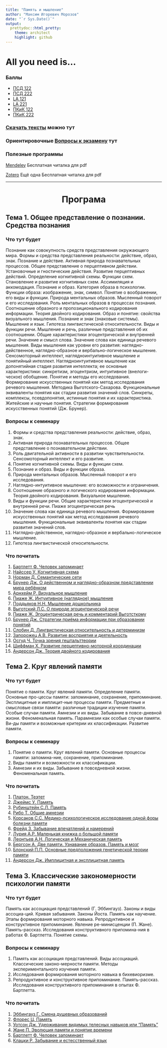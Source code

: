 ```yaml
---
title: "Память и мышление"
author: "Максим Игоревич Морозов"
date: "`r Sys.Date()`"
output:
  prettydoc::html_pretty:
    theme: architect
    highlight: github
---
```



# All you need is...
### Баллы
 * [ПСД 122](https://docs.google.com/spreadsheets/d/1Ff5TusGpmSl1yt8GNhwtV0KEh9zmHhIxE6r4iMSoCNc/edit?usp=sharing)
 * [ПСД 222](https://docs.google.com/spreadsheets/d/1tuPw6GB3Ng48Qy5-czHL8w2Ocmgjd6eEoj2HzRoXTTA/edit?usp=sharing)
 * [LA 121](https://docs.google.com/spreadsheets/d/1oa3TTgWDjPbHMljlrwY4avLt_Y2dTlvtHfD-2ARtsVo/edit?usp=sharing)
 * [LA 221](https://docs.google.com/spreadsheets/d/19u79BEUeQgxZgUay9tle4sftHdL_yRomT8gtY0dDtzs/edit?usp=sharing)
 * [ПКиК 122](https://docs.google.com/spreadsheets/d/1Jo5OMCVxcVZhE6D3vadYyyZ-w-i-G-sEJT4Sik7c4d4/edit?usp=sharing)
 * [ПКиК 222](https://docs.google.com/spreadsheets/d/1W4XHh6_x6J-bOQYWcCzCL2IjNaryiByCJl4NQ6JaTg8/edit?usp=sharing)

### [Скачать тексты](https://drive.google.com/drive/folders/1FhfXzQ9ErzAyA2bXIEGQd_M8kltDMC28?usp=drive_link) можно тут

### Ориентировочные [Вопросы к экзамену](https://docs.google.com/document/d/1xauYpvS826VSZV1pkPTmH54pIbYTORWB/edit?usp=sharing&ouid=107249325630861341969&rtpof=true&sd=true) тут

### Полезные программы
[Mendeley](https://www.mendeley.com/download-reference-manager/windows) Бесплатная читалка для pdf

[Zotero](https://www.zotero.org/) Ещё одна Бесплатная читалка для pdf

***

<h1 style="text-align: center;">**Програма**</h1>





##  Тема 1. Общее представление о познании. Средства познания

### **Что тут будет**
  Познание как совокупность средств представления окружающего мира. Формы и средства представления реальности: действие, образ, знак.
  Познание и действие. Активная природа познавательных процессов. Общее представление о перцептивном действии. Установочные и гностические действия. Развитие перцептивных действий. Определение когнитивной схемы. Функции схем.     Становление и развитие когнитивных схем. Ассимиляция и аккомодация. 
Познание и образ. Категория образа в психологии. Функции образа: изображение, знак, символ. Понятие о воображении, его виды и функции. Природа ментальных образов. Мысленный поворот и его исследования. Роль ментальных образов в процессах познания. Соотношение образного и пропозиционального кодирования информации. Теория двойного кодирования. Образ и понятие: свойства визуального мышления.
  Познание и знак (знаковые системы). Мышление и язык. Гипотеза лингвистической относительности.
  Виды и функции речи. Мышление и речь, различные представления об их соотношении. Общие характеристики эгоцентрической и внутренней речи. Значение и смысл слова. Значение слова как единица речевого мышления. 
  Виды мышления как уровни его развития: наглядно-действенное, наглядно-образное и вербально-логическое мышление. Сенсомоторный интеллект, наглядноинтуитивное мышление и понятийный интеллект. Наглядноинтуитивное мышление как допонятийная стадия развития интеллекта; ее основные характеристики: синкретизм, эгоцентризм, интуитивное (внелоги-ческое) обобщение. 
  Понятие и методы его исследования. Формирование искусственных понятий как метод исследования речевого мышления. Методика Выготского-Сахарова.               Функциональные эквиваленты понятия как стадии развития значений слов. Синкреты, комплексы, псевдопонятия, истинные понятия и их характеристика. Житейские и научные понятия. Стратегии формирования искусственных понятий (Дж. Брунер).



### **Вопросы к семинару**
1.	Формы и средства представления реальности: действие, образ, знак.
2.	Активная природа познавательных процессов. Общее представление о познавательном действии. 
3.	Роль двигательной активности в развитии чувствительности. Сенсомоторный интеллект и его развитие. 
4.	Понятие когнитивной схемы. Виды и функции схем.
5.	Познание и образ. Виды и функции образа.
6.	Природа ментальных образов. Мысленный поворот и его исследования. 
7.	Наглядно-интуитивное мышление: его возможности и ограничения.
8.	Соотношение образного и логического кодирования информации. Теория двойного кодирования. Визуальное мышление.
9.	Виды и функции речи. Общие характеристики эгоцентрической и внутренней речи. Пиаже эгоцентрическая речь
10.	Значение слова как единица речевого мышления. Формирование искусственных понятий как метод исследования речевого мышления. Функциональные эквиваленты понятия как стадии развития значений слов.
11.	Наглядно-действенное, наглядно-образное и вербально-логическое мышление.
12.	Гипотеза лингвистической относительности.



### **Что почитать** 
1. [Бартлетт Ф. Человек запоминает](https://docs.google.com/document/d/1cR6K3VkjZ0amN6PD1S9llzuOVm4XvQLp/edit?usp=drive_link&ouid=107249325630861341969&rtpof=true&sd=true)
2. [Найссер У. Когнитивная схема](https://drive.google.com/file/d/1PghGjLRA_7_Jrmi1mV3QU8cooa97ZrIl/view?usp=drive_link)
3. [Норман Д. Семантические сети](https://drive.google.com/file/d/1Q_V6i2he0RflQESv3MpUQdzm5O2HTCOm/view?usp=drive_link)
4. [Брунер Дж. О действенном и наглядно-образном представлении мира ребёнком](https://drive.google.com/file/d/1hjcvLbLiJY14UjLo_J2BDl93pfcdBS9z/view?usp=drive_link)
5. [Арнхейм Р. Визуальное мышление](https://drive.google.com/file/d/1LxgCiSKW6D-GiEnBUNrz1aOZws8UZIKc/view?usp=drive_link)
6. [Пиаже Ж. Интуитивное (наглядное) мышление](https://drive.google.com/file/d/1Aibni7mkHLKtgAHoUxpenLLYgg4SuAeM/view?usp=drive_link)
7. [Поддьяков Н.Н. Мышление дошкольника](https://drive.google.com/file/d/1FMM75cRFcYvYFn9k7Fb-cszShDZgTKZU/view?usp=drive_link)
8. [Выготский Л.С. О природе эгоцентрической речи](https://drive.google.com/file/d/15lSxNnvh4CZEtjaRsFFWaBbwzg4Hnzif/view?usp=drive_link)
9. [Пиаже Ж. Эгоцентрическая речь и комментарий Выготсткому](https://drive.google.com/file/d/1KAZvZa_LWTSp_vZvpnqhw-dCa1jfF1C7/view?usp=drive_link)
10. [Брунер Дж. Стратегии приёма информации при образовании понятий](https://drive.google.com/file/d/1kZKl6l3iJFownPaigyCRrolgbpwgGvAQ/view?usp=drive_link)
11. [Слобин Д. Лингвистическая относительность и детерминизм](https://drive.google.com/file/d/1XHoXcUBe-hN7qUo1YQ3rZWZycTA3Hwbb/view?usp=drive_link)
12. [Запорожец А.В. Развитие восприятия и деятельность](https://docs.google.com/document/d/1nn2g3YDxeFYZd1uVxsBJYNtHeWzD-ljx/edit?usp=drive_link&ouid=107249325630861341969&rtpof=true&sd=true)
13. [Осгуд Ч. Точка зрения гештальттеории](https://drive.google.com/file/d/1v7qAdPt8Hp68N8XHrhsh0OA6VZGncvaR/view?usp=drive_link)
14. [Шиффман Х. Развитие перцептивно-моторной координации](https://docs.google.com/document/d/13a4sb4RJ48QMhLlpRWl5ZUn6GuwyvQFr/edit?usp=drive_link&ouid=107249325630861341969&rtpof=true&sd=true)
15. [Андерсон Дж. Теория двойного кодирования](https://docs.google.com/document/d/1O-idoGG73mZS9m_-5Q-YxVY1gOM9ZViD/edit?usp=drive_link&ouid=107249325630861341969&rtpof=true&sd=true)



##  Тема 2. Круг явлений памяти 

### **Что тут будет**
Понятие о памяти. Круг явлений памяти. Определение памяти. Основные про-цессы памяти: запоминание, сохранение, припоминание. Эксплицитные и имплицит-ные процессы памяти. Предметные и смысловые связи памяти: различные традиции изучение памяти. Особые случаи памяти. Амнезии и их виды. Забывание в повсе-дневной жизни. Феноменальная память. Парамнезии как особые случаи памяти. Ви-ды памяти и возможные критерии их классификации. Развитие памяти.


### **Вопросы к семинару**
1.	Понятие о памяти. Круг явлений памяти. Основные процессы памяти: запомина-ние, сохранение, припоминание.
2.	Виды памяти и возможности их классификации.
3.	Амнезии и их виды. Забывание в повседневной жизни. Феноменальная память.



### **Что почитать** 
1. [Платон. Теэтет](https://docs.google.com/document/d/1aj-MX8kuOaHQHIhToVHLSfIdcSUNZ3QS/edit?usp=drive_link&ouid=107249325630861341969&rtpof=true&sd=true)
2. [Джеймс У. Память](https://docs.google.com/document/d/1cEufXDjvAh7xkZaLl2kgmRBWnWaNc76M/edit?usp=drive_link&ouid=107249325630861341969&rtpof=true&sd=true)
3. [Рубинштейн С.Л. Память](https://docs.google.com/document/d/1F5ocIQzhUV_-1pnqXFvvKHNeMwp2fwBT/edit?usp=drive_link&ouid=107249325630861341969&rtpof=true&sd=true)
4. [Рибо Т. Общие амнезии](https://docs.google.com/document/d/1ZZgI3gc72HxQ_whRpYPw-B9dGsUQxGMs/edit?usp=drive_link&ouid=107249325630861341969&rtpof=true&sd=true)
5. [Корсаков С.С. Медико-психологическое исследование одной форы болезни памяти ](https://docs.google.com/document/d/1H96nK6TsrxZQP7hZK1bDQA9Dt0IjHt_t/edit?usp=drive_link&ouid=107249325630861341969&rtpof=true&sd=true)
6. [Фрейд З. Забывание впечатлений и намерений](https://docs.google.com/document/d/1vnfH4gi_J-SMiFvz8_0fei_sspH9M0at/edit?usp=drive_link&ouid=107249325630861341969&rtpof=true&sd=true)
7. [Лурия А.Р. Маленькая книжка о большой памяти](https://docs.google.com/document/d/1Kayb8-A8VEfXO5r6OpkdoqSXHksbpA5f/edit?usp=drive_link&ouid=107249325630861341969&rtpof=true&sd=true)
8. [Леонтьев А.Н. Логическая и Механическая память](https://docs.google.com/document/d/14Ck-53luKYc2A3dUzLw-I2UrtCYVVnuF/edit?usp=drive_link&ouid=107249325630861341969&rtpof=true&sd=true)
9. [Бергсон А. Две памяти. Узнавание образов. Память и мозг](https://docs.google.com/document/d/1OwmmpljVJTRxnzOgCnLNOlPAU8d-z25Q/edit?usp=drive_link&ouid=107249325630861341969&rtpof=true&sd=true)
10. [Блонский П.П. Основные предположения генетической теории памяти](https://docs.google.com/document/d/1r2JWqrXtjkVyxvpWnGvTZcKLe_dw6Mhf/edit?usp=drive_link&ouid=107249325630861341969&rtpof=true&sd=true)
11. [Андерсон Дж. Имплицитная и эксплицитная память](https://docs.google.com/document/d/1027vHc9L4BO3z7SJmQeeRi4z4y9P7AQn/edit?usp=drive_link&ouid=107249325630861341969&rtpof=true&sd=true)



##  Тема 3. Классические закономерности психологии памяти  

### **Что тут будет**
Память как ассоциация представлений (Г. Эббингауз). Законы и виды ассоциа-ций. Кривая забывания. Законы Йоста. Память как научение. Этапы формирования моторного навыка. Репродуктивное и конструктивное припоминание. Явление ре-минисценции (П. Жане). Память-рассказ. Исследования конструктивного припомина-ния в работах Ф. Бартлетта. Понятие схемы.


### **Вопросы к семинару**
1.	Память как ассоциация представлений. Виды ассоциаций. Классические законо-мерности памяти. Методы экспериментального изучения памяти.
2.	Исследования формирования моторного навыка в бихевиоризме.
3.	Репродуктивное и конструктивное припоминание. Память-рассказ. Исследования конструктивного припоминания в опытах Ф. Бартлетта.




### **Что почитать** 
1. [Эббингауз Г. Смена душевных образований](https://docs.google.com/document/d/1eorR54uRcSshzrUe62AigV3Wwbb1DO-Q/edit?usp=drive_link&ouid=107249325630861341969&rtpof=true&sd=true)
2. [Флорес Ц. Память](https://docs.google.com/document/d/12yUIQEacthMiATUduzsQYiY8Yo-YT4aN/edit?usp=drive_link&ouid=107249325630861341969&rtpof=true&sd=true)
3. [Уотсон Дж. Удерживание видимых телесных навыков или "Память"](https://docs.google.com/document/d/1fcHoRERBLavm1Fare0BwVa1rSPdCgJEH/edit?usp=drive_link&ouid=107249325630861341969&rtpof=true&sd=true)
4. [Жане П. Эволюция памяти и понятие времени](https://drive.google.com/file/d/1mQDp1m7_jgQvcC5SW6uQbYqCh-pipkrk/view?usp=drive_link)
5. [Бартлетт Ф. Человек запоминает](https://drive.google.com/file/d/1bvjnGZtZa2GbISbQrNE_DQDC82cNubVn/view?usp=drive_link)
6. [Клацки Р. Забывание и естесственный язык](https://drive.google.com/file/d/1MwwZfYiSjZV3GUOVjyDC8a1RqsYVr9lg/view?usp=drive_link)